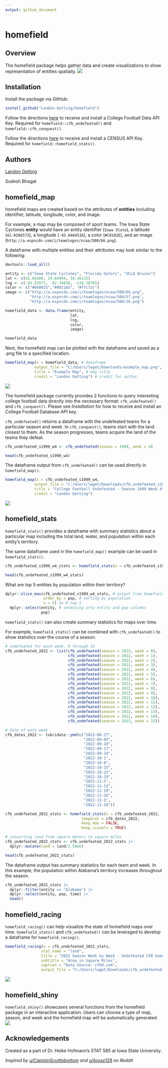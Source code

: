 ```yaml
---
output: github_document
---
```


# homefield

## Overview
The homefield package helps gather data and create visualizations to show representation of entities spatially.
![](./inst/figures/example_map.png)

## Installation

Install the package via GitHub:

```r
install_github("Landon-Getting/homefield")
```

Follow the directions [here](https://cfbfastr.sportsdataverse.org/#college-football-data-api-keys) to receive and install a College Football Data API Key. Required for `homefield::cfb_undefeated()` and `homefield::cfb_conquest()`.

Follow the directions [here](https://walker-data.com/tidycensus/reference/census_api_key.html) to receive and install a CENSUS API Key. Required for `homefield::homefield_stats()`.

## Authors

[Landon Getting](https://www.linkedin.com/in/landon-getting/)

Sudesh Bhagat

## homefield_map

homefield maps are created based on the attributes of **entities** including identifier, latitude, longitude, color, and image.

For example, a map may be composed of sport teams. The Iowa State Cyclones **entity** would have an entity identifier (`Iowa State`), a latitude (`42.0266573`), a longitude (`-93.6464516`), a color (`#C8102E`), and an image (`http://a.espncdn.com/i/teamlogos/ncaa/500/66.png`). 

A dataframe with multiple entities and their attributes may look similar to the following:

```r
devtools::load_all()
```

```r
entity <- c("Iowa State Cyclones", "Florida Gators", "UCLA Bruins")
lat <- c(42.01400, 29.64994, 34.16133)
lng <- c(-93.63577, -82.34858, -118.16765)
color <- c("#660015","#0021A5", "#ffc72c")
image <- c("http://a.espncdn.com/i/teamlogos/ncaa/500/66.png",
           "http://a.espncdn.com/i/teamlogos/ncaa/500/57.png",
           "http://a.espncdn.com/i/teamlogos/ncaa/500/26.png")

homefield_data <- data.frame(entity,
                             lat,
                             lng,
                             color,
                             image)

homefield_data
```
Next, the homefield map can be plotted with the dataframe and saved as a .png file to a specified location. 
```r
homefield_map(x = homefield_data, # dataframe
             output_file = "C:/Users/lwget/Downloads/example_map.png", # save location
             title = "Example Map", # map title
             credit = "Landon Getting") # credit for author
```

![](./inst/figures/homefield_map1.png)

The homefield package currently provides 2 functions to query interesting college football data directly into the necessary format: `cfb_undefeated()` and `cfb_conquest()`. Please see *Installation* for how to receive and install an College Football Database API key.

`cfb_undefeated()` returns a dataframe with the undefeated teams for a particular season and week. In `cfb_conquest()`, teams start with the land closest to them. As the season progresses, teams acquire the land of the teams they defeat. 

```r
cfb_undefeated_s1999_w4 <- cfb_undefeated(season = 1999, week = 4)

head(cfb_undefeated_s1999_w4)
```

The dataframe output from `cfb_undefeated()` can be used directly in `homefield_map()`.

```r
homefield_map(x = cfb_undefeated_s1999_w4,
             output_file = "C:/Users/lwget/Downloads/cfb_undefeated_s2022_w4.png",
             title = "College Football Undefeated - Season 1999 Week 4",
             credit = "Landon Getting")

```
![](./inst/figures/example_map.png)

## homefield_stats
`homefield_stats()` provides a dataframe with summary statistics about a particular map including the total land, water, and population within each entity's territory.

The same dataframe used in the `homefield_map()` example can be used in `homefield_stats()`.

```r
cfb_undefeated_s1999_w4_stats <- homefield_stats(x = cfb_undefeated_s1999_w4)

head(cfb_undefeated_s1999_w4_stats)

```
What are top 5 entities by population within their territory?

```r
dplyr::slice_max(cfb_undefeated_s1999_w4_stats, # output from homefield_stats()
                 order_by = pop, # sorting by population
                 n = 5) |> # top 5
  dplyr::select(entity, # selecting only entity and pop columns
                pop)
```
`homefield_stats()` can also create summary statistics for maps over time.

For example, `homefield_stats()` can be combined with `cfb_undefeated()` to show statistics over the course of a season. 

```r
# undefeated for each week, 0 through 15
cfb_undefeated_2022 <- list(cfb_undefeated(season = 2022, week = 0),
                            cfb_undefeated(season = 2022, week = 1),
                            cfb_undefeated(season = 2022, week = 2),
                            cfb_undefeated(season = 2022, week = 3),
                            cfb_undefeated(season = 2022, week = 4),
                            cfb_undefeated(season = 2022, week = 5),
                            cfb_undefeated(season = 2022, week = 6),
                            cfb_undefeated(season = 2022, week = 7),
                            cfb_undefeated(season = 2022, week = 8),
                            cfb_undefeated(season = 2022, week = 9),
                            cfb_undefeated(season = 2022, week = 10),
                            cfb_undefeated(season = 2022, week = 11),
                            cfb_undefeated(season = 2022, week = 12),
                            cfb_undefeated(season = 2022, week = 13),
                            cfb_undefeated(season = 2022, week = 14),
                            cfb_undefeated(season = 2022, week = 15))

# date of each week
cfb_dates_2022 <- lubridate::ymd(c("2022-08-27",
                                   "2022-09-03",
                                   "2022-09-10",
                                   "2022-09-17",
                                   "2022-09-24",
                                   "2022-10-1",
                                   "2022-10-8",
                                   "2022-10-15",
                                   "2022-10-22",
                                   "2022-10-29",
                                   "2022-11-5",
                                   "2022-11-12",
                                   "2022-11-19",
                                   "2022-11-26",
                                   "2022-12-3",
                                   "2022-12-10"))

cfb_undefeated_2022_stats <- homefield_stats(x = cfb_undefeated_2022,
                                  temporal = cfb_dates_2022,
                                  keep_max = FALSE,
                                  keep_visuals = TRUE)

```

```r
# converting land from square meters to square miles
cfb_undefeated_2022_stats <- cfb_undefeated_2022_stats |>
  dplyr::mutate(land = land/2.59e6)

head(cfb_undefeated_2022_stats)

```

The dataframe output has summary statistics for each team and week. In this example, the population within Alabama's territory increases throughout the season.

```r
cfb_undefeated_2022_stats |>
  dplyr::filter(entity == "Alabama") |>
  dplyr::select(entity, pop, time) |>
  head()
```

## homefield_racing
`homefield_racing()` can help visualize the state of homefield maps over time. `homefield_stats()` and `cfb_undefeated()` can be leveraged to develop a dataframe for `homefield_racing()`.

```r
homefield_racing(x = cfb_undefeated_2022_stats,
                stat_name = "land",
                title = "2022 Season Week by Week - Undefeated CFB homefield Map",
                subtitle = "Area in Square Miles",
                caption = "Data Source: cfbd.com",
                output_file = "C:/Users/lwget/Downloads/cfb_undefeated_2022_racing.gif")
```

![](./inst/figures/homefield_racing.png)

## homefield_shiny
`homefield_shiny()` showcases several functions from the homefield package in an interactive application. Users can choose a type of map, season, and week and the homefield map will be automatically generated.
![](./inst/figures/homefield_shiny.png)

## Acknowledgements
Created as a part of Dr. Heike Hofmann's STAT 585 at Iowa State University. 

*Inspired by [u/CaptainScuttlebottom](https://www.reddit.com/user/CaptainScuttlebottom/) and [u/jloose128](https://www.reddit.com/user/jloose128/) on Reddit*
